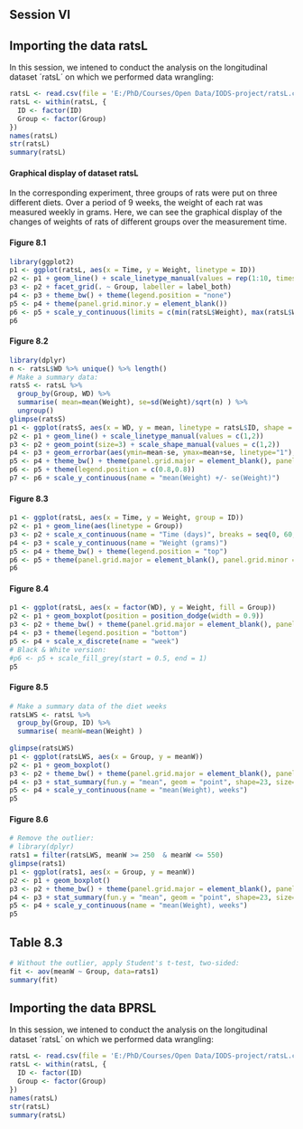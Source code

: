 ## Session VI

## Importing the data ratsL

In this session, we intened to conduct the analysis on the longitudinal dataset ´ratsL´ on which we performed data wrangling: 

```r
ratsL <- read.csv(file = 'E:/PhD/Courses/Open Data/IODS-project/ratsL.csv')
ratsL <- within(ratsL, {
  ID <- factor(ID)
  Group <- factor(Group)
})
names(ratsL)
str(ratsL)
summary(ratsL)
```

#### Graphical display of dataset ratsL

In the corresponding experiment, three groups of rats were put on three different diets. Over a period of 9 weeks, the weight of each rat was measured weekly in grams. Here, we can see the graphical display of the changes of weights of rats of different groups over the measurement time. 

#### Figure 8.1

```r
library(ggplot2)
p1 <- ggplot(ratsL, aes(x = Time, y = Weight, linetype = ID))
p2 <- p1 + geom_line() + scale_linetype_manual(values = rep(1:10, times=4))
p3 <- p2 + facet_grid(. ~ Group, labeller = label_both)
p4 <- p3 + theme_bw() + theme(legend.position = "none")
p5 <- p4 + theme(panel.grid.minor.y = element_blank())
p6 <- p5 + scale_y_continuous(limits = c(min(ratsL$Weight), max(ratsL$Weight)))
p6
```
\pagebreak


#### Figure 8.2

```r
library(dplyr)
n <- ratsL$WD %>% unique() %>% length()
# Make a summary data:
ratsS <- ratsL %>%
  group_by(Group, WD) %>%
  summarise( mean=mean(Weight), se=sd(Weight)/sqrt(n) ) %>%
  ungroup()
glimpse(ratsS)
p1 <- ggplot(ratsS, aes(x = WD, y = mean, linetype = ratsL$ID, shape = Group))
p2 <- p1 + geom_line() + scale_linetype_manual(values = c(1,2))
p3 <- p2 + geom_point(size=3) + scale_shape_manual(values = c(1,2))
p4 <- p3 + geom_errorbar(aes(ymin=mean-se, ymax=mean+se, linetype="1"), width=0.3)
p5 <- p4 + theme_bw() + theme(panel.grid.major = element_blank(), panel.grid.minor = element_blank())
p6 <- p5 + theme(legend.position = c(0.8,0.8))
p7 <- p6 + scale_y_continuous(name = "mean(Weight) +/- se(Weight)")

```
\pagebreak


#### Figure 8.3

```r
p1 <- ggplot(ratsL, aes(x = Time, y = Weight, group = ID))
p2 <- p1 + geom_line(aes(linetype = Group))
p3 <- p2 + scale_x_continuous(name = "Time (days)", breaks = seq(0, 60, 10))
p4 <- p3 + scale_y_continuous(name = "Weight (grams)")
p5 <- p4 + theme_bw() + theme(legend.position = "top")
p6 <- p5 + theme(panel.grid.major = element_blank(), panel.grid.minor = element_blank())
p6
```
\pagebreak


#### Figure 8.4

```r
p1 <- ggplot(ratsL, aes(x = factor(WD), y = Weight, fill = Group))
p2 <- p1 + geom_boxplot(position = position_dodge(width = 0.9))
p3 <- p2 + theme_bw() + theme(panel.grid.major = element_blank(), panel.grid.minor = element_blank())
p4 <- p3 + theme(legend.position = "bottom")
p5 <- p4 + scale_x_discrete(name = "week")
# Black & White version:
#p6 <- p5 + scale_fill_grey(start = 0.5, end = 1)
p5
```
\pagebreak

#### Figure 8.5

```r
# Make a summary data of the diet weeks 
ratsLWS <- ratsL %>%
  group_by(Group, ID) %>% 
  summarise( meanW=mean(Weight) ) 
 
glimpse(ratsLWS)
p1 <- ggplot(ratsLWS, aes(x = Group, y = meanW))
p2 <- p1 + geom_boxplot()
p3 <- p2 + theme_bw() + theme(panel.grid.major = element_blank(), panel.grid.minor = element_blank())
p4 <- p3 + stat_summary(fun.y = "mean", geom = "point", shape=23, size=4, fill = "white")
p5 <- p4 + scale_y_continuous(name = "mean(Weight), weeks")
p5
```
\pagebreak

#### Figure 8.6

```r
# Remove the outlier:
# library(dplyr)
rats1 = filter(ratsLWS, meanW >= 250  & meanW <= 550)
glimpse(rats1)
p1 <- ggplot(rats1, aes(x = Group, y = meanW))
p2 <- p1 + geom_boxplot()
p3 <- p2 + theme_bw() + theme(panel.grid.major = element_blank(), panel.grid.minor = element_blank())
p4 <- p3 + stat_summary(fun.y = "mean", geom = "point", shape=23, size=4, fill = "white")
p5 <- p4 + scale_y_continuous(name = "mean(Weight), weeks")
p5
```
\pagebreak

## Table 8.3

```r
# Without the outlier, apply Student's t-test, two-sided:
fit <- aov(meanW ~ Group, data=rats1)
summary(fit)
```
\pagebreak

## Importing the data BPRSL

In this session, we intened to conduct the analysis on the longitudinal dataset ´ratsL´ on which we performed data wrangling: 

```r
ratsL <- read.csv(file = 'E:/PhD/Courses/Open Data/IODS-project/ratsL.csv')
ratsL <- within(ratsL, {
  ID <- factor(ID)
  Group <- factor(Group)
})
names(ratsL)
str(ratsL)
summary(ratsL)
```